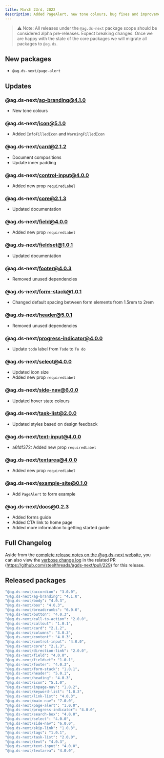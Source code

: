 ```yaml
---
title: March 23rd, 2022
description: Added PageAlert, new tone colours, bug fixes and improvements.
---
```


> ⚠️ Note: All releases under the `@ag.ds-next` package scope should be considered alpha pre-releases. Expect breaking changes. Once we are happy with the state of the core packages we will migrate all packages to `@ag.ds`.

## New packages

- `@ag.ds-next/page-alert`

## Updates

### @ag.ds-next/ag-branding@4.1.0

- New tone colours

### @ag.ds-next/icon@5.1.0

- Added `InfoFilledIcon` and `WarningFilledIcon`

### @ag.ds-next/card@2.1.2

- Document compositions
- Update inner padding

### @ag.ds-next/control-input@4.0.0

- Added new prop `requiredLabel`

### @ag.ds-next/core@2.1.3

- Updated documentation

### @ag.ds-next/field@4.0.0

- Added new prop `requiredLabel`

### @ag.ds-next/fieldset@1.0.1

- Updated documentation

### @ag.ds-next/footer@4.0.3

- Removed unused dependencies

### @ag.ds-next/form-stack@1.0.1

- Changed default spacing between form elements from 1.5rem to 2rem

### @ag.ds-next/header@5.0.1

- Removed unused dependencies

### @ag.ds-next/progress-indicator@4.0.0

- Update `todo` label from `Todo` to `To do`

### @ag.ds-next/select@4.0.0

- Updated icon size
- Added new prop `requiredLabel`

### @ag.ds-next/side-nav@6.0.0

- Updated hover state colours

### @ag.ds-next/task-list@2.0.0

- Updated styles based on design feedback

### @ag.ds-next/text-input@4.0.0

- a6fdf372: Added new prop `requiredLabel`

### @ag.ds-next/textarea@4.0.0

- Added new prop `requiredLabel`

### @ag.ds-next/example-site@0.1.0

- Add `PageAlert` to form example

### @ag.ds-next/docs@0.2.3

- Added forms guide
- Added CTA link to home page
- Added more information to getting started guide

## Full Changelog

Aside from the [complete release notes on the @ag.ds-next website](https://design-system.agriculture.gov.au/releases/2022-03-23), you can also view the [verbose change log](https://github.com/steelthreads/agds-next/pull/229) in the related PR (https://github.com/steelthreads/agds-next/pull/229) for this release.

## Released packages

```sh
"@ag.ds-next/accordion": "3.0.0",
"@ag.ds-next/ag-branding": "4.1.0",
"@ag.ds-next/body": "4.0.3",
"@ag.ds-next/box": "4.0.3",
"@ag.ds-next/breadcrumbs": "6.0.0",
"@ag.ds-next/button": "4.0.3",
"@ag.ds-next/call-to-action": "2.0.0",
"@ag.ds-next/callout": "1.0.1",
"@ag.ds-next/card": "2.1.2",
"@ag.ds-next/columns": "3.0.3",
"@ag.ds-next/content": "4.0.3",
"@ag.ds-next/control-input": "4.0.0",
"@ag.ds-next/core": "2.1.3",
"@ag.ds-next/direction-link": "2.0.0",
"@ag.ds-next/field": "4.0.0",
"@ag.ds-next/fieldset": "1.0.1",
"@ag.ds-next/footer": "4.0.3",
"@ag.ds-next/form-stack": "1.0.1",
"@ag.ds-next/header": "5.0.1",
"@ag.ds-next/heading": "4.0.3",
"@ag.ds-next/icon": "5.1.0",
"@ag.ds-next/inpage-nav": "1.0.2",
"@ag.ds-next/keyword-list": "1.0.3",
"@ag.ds-next/link-list": "4.0.3",
"@ag.ds-next/main-nav": "7.0.0",
"@ag.ds-next/page-alert": "1.0.0",
"@ag.ds-next/progress-indicator": "4.0.0",
"@ag.ds-next/search-box": "4.0.0",
"@ag.ds-next/select": "4.0.0",
"@ag.ds-next/side-nav": "6.0.0",
"@ag.ds-next/skip-link": "1.0.3",
"@ag.ds-next/tags": "1.0.1",
"@ag.ds-next/task-list": "2.0.0",
"@ag.ds-next/text": "4.0.3",
"@ag.ds-next/text-input": "4.0.0",
"@ag.ds-next/textarea": "4.0.0",
```
